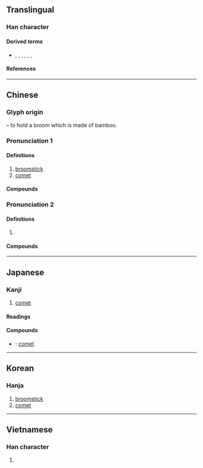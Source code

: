 {{also|篲}}
{{character info}}
==Translingual==

===Han character===
{{Han char|rn=58|rad=彐|as=08|sn=11|four=55174|canj=QJSM|ids=⿱⿰丰丰彐}}

====Derived terms====
* {{l|mul|慧}}, {{l|mul|嘒}}, {{l|mul|𦄑}}, {{l|mul|槥}}, {{l|mul|熭}}, {{l|mul|䨮}}, {{l|mul|鏏}}

====References====
{{Han ref|kx=0362.160|dkj=09927|dj=0680.310|hdz=20961.100|uh=5F57}}

----

==Chinese==
{{zh-forms|alt=篲}}

===Glyph origin===
{{Han etym}}
{{Han compound|甡|又|t1=broom|t2=hand|ls=psc}} – to hold a broom which is made of bamboo.

===Pronunciation 1===
{{zh-pron
|m=huì
|c=seoi6,wai6
|w=3hhue
|mn=hūi
|mc=1+3
|oc=1,1+3
|ma=
|cat=n
}}

====Definitions====
{{zh-hanzi}}

# [[broomstick]]
# [[comet]]

====Compounds====
{{zh-der|周期彗星|哈雷彗星|彗尾|彗星|彗氾畫塗|擁彗先驅|擁彗迎門|畢拉彗星|百武彗星}}

===Pronunciation 2===
{{zh-pron
|m=wèi
|c=wai6
|mc=2
|oc=n,2
|cat=v
}}

====Definitions====
{{zh-hanzi}}

# {{zh-alt-form|熭}}

====Compounds====
{{zh-der|日中必彗}}

----

==Japanese==

===Kanji===
{{ja-kanji|grade=|rs=彐08}}

# [[comet]]

====Readings====
{{ja-readings
|goon=ずい, ぜい
|kanon=すい, せい
|kun=ほうき-
}}

====Compounds====
{{der-top|Compounds}}
* {{ja-r|彗星|すいせい}}: [[comet]]
{{der-bottom}}

----

==Korean==

===Hanja===
{{ko-hanja|hangeul=[[혜]], [[세]]|eumhun=|rv=hye, se|mr=hye, se|y=hyey, sey}}

# [[broomstick]]
# [[comet]]

----

==Vietnamese==

===Han character===
{{vi-readings|rs=彐08|reading=tuệ}}

# {{rfdef|vi|sort=彐08}}

{{cln|vi|Han tu}}